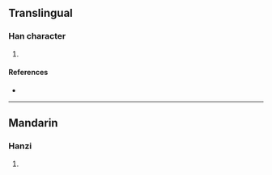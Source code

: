 {{character info/new}}
==Translingual==

===Han character===
{{Han char|rn=91|rad=片|as=09|sn=13|four=23027|canj=LLHSB,LLISB,LNHSB,LNISB,XLLHS,XLLIS,XLNHS,XLNIS|ids=⿰片扁}}

# {{defn|Han|sort=片09}}

====References====
* {{Han ref|kx=0694.020|dkj=19870|dj=1107.120|hdz=32019.030|uh=7251|ud=29265}}

----

==Mandarin==

===Hanzi===
{{cmn-hanzi|pin=[[biān]] ([[bian1]])|wg=pien<sup>1</sup>}}

# {{defn|lang=cmn|sort=片09}}